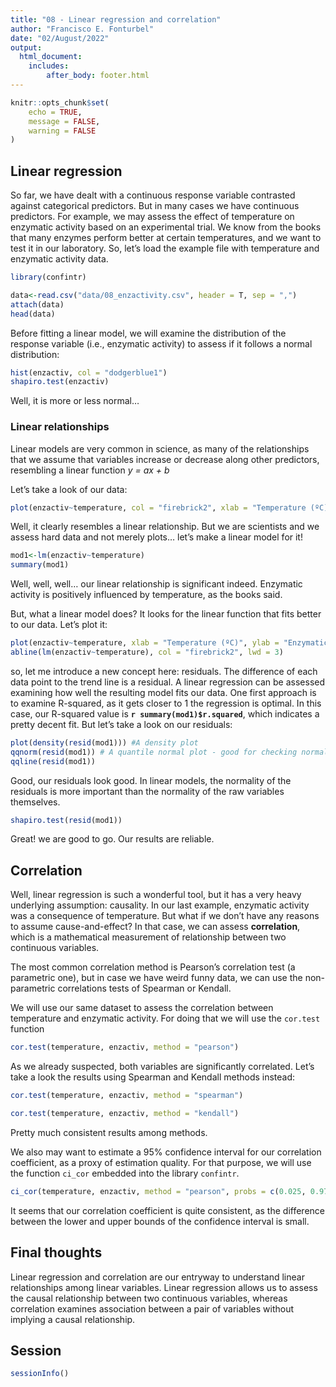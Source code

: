 ```yaml
---
title: "08 - Linear regression and correlation"
author: "Francisco E. Fonturbel"
date: "02/August/2022"
output: 
  html_document:
    includes:
        after_body: footer.html
---
```


```r
knitr::opts_chunk$set(
	echo = TRUE,
	message = FALSE,
	warning = FALSE
)
```

## Linear regression

So far, we have dealt with a continuous response variable contrasted against categorical predictors. But in many cases we have continuous predictors. For example, we may assess the effect of temperature on enzymatic activity based on an experimental trial. We know from the books that many enzymes perform better at certain temperatures, and we want to test it in our laboratory. So, let's load the example file with temperature and enzymatic activity data.

```r
library(confintr)

data<-read.csv("data/08_enzactivity.csv", header = T, sep = ",")
attach(data)
head(data)
```

Before fitting a linear model, we will examine the distribution of the response variable (i.e., enzymatic activity) to assess if it follows a normal distribution:

```r
hist(enzactiv, col = "dodgerblue1")
shapiro.test(enzactiv)
```

Well, it is more or less normal...


### Linear relationships

Linear models are very common in science, as many of the relationships that we assume that variables increase or decrease along other predictors, resembling a linear function _y = ax + b_

Let's take a look of our data:

```r
plot(enzactiv~temperature, col = "firebrick2", xlab = "Temperature (ºC)", ylab = "Enzymatic activity")
```

Well, it clearly resembles a linear relationship. But we are scientists and we assess hard data and not merely plots... let's make a linear model for it!

```r
mod1<-lm(enzactiv~temperature)
summary(mod1)
```

Well, well, well... our linear relationship is significant indeed. Enzymatic activity is positively influenced by temperature, as the books said.

But, what a linear model does? It looks for the linear function that fits better to our data. Let's plot it:

```r
plot(enzactiv~temperature, xlab = "Temperature (ºC)", ylab = "Enzymatic activity")
abline(lm(enzactiv~temperature), col = "firebrick2", lwd = 3)
```

so, let me introduce a new concept here: residuals. The difference of each data point to the trend line is a residual. A linear regression can be assessed examining how well the resulting model fits our data. One first approach is to examine R-squared, as it gets closer to 1 the regression is optimal. In this case, our R-squared value is **`r summary(mod1)$r.squared`**, which indicates a pretty decent fit. But let's take a look on our residuals:

```r
plot(density(resid(mod1))) #A density plot
qqnorm(resid(mod1)) # A quantile normal plot - good for checking normality
qqline(resid(mod1))
```

Good, our residuals look good. In linear models, the normality of the residuals is more important than the normality of the raw variables themselves.

```r
shapiro.test(resid(mod1))
```

Great! we are good to go. Our results are reliable.


## Correlation

Well, linear regression is such a wonderful tool, but it has a very heavy underlying assumption: causality. In our last example, enzymatic activity was a consequence of temperature. But what if we don't have any reasons to assume cause-and-effect? In that case, we can assess **correlation**, which is a mathematical measurement of relationship between two continuous variables.

The most common correlation method is Pearson's correlation test (a parametric one), but in case we have weird funny data, we can use the non-parametric correlations tests of Spearman or Kendall.

We will use our same dataset to assess the correlation between temperature and enzymatic activity. For doing that we will use the `cor.test` function

```r
cor.test(temperature, enzactiv, method = "pearson")
```

As we already suspected, both variables are significantly correlated. Let's take a look the results using Spearman and Kendall methods instead:

```r
cor.test(temperature, enzactiv, method = "spearman")
```

```r
cor.test(temperature, enzactiv, method = "kendall")
```

Pretty much consistent results among methods.

We also may want to estimate a 95% confidence interval for our correlation coefficient, as a proxy of estimation quality. For that purpose, we will use the function `ci_cor` embedded into the library `confintr`.

```r
ci_cor(temperature, enzactiv, method = "pearson", probs = c(0.025, 0.975), type = "bootstrap", R = 999, boot_type = "bca")
```

It seems that our correlation coefficient is quite consistent, as the difference between the lower and upper bounds of the confidence interval is small.


## Final thoughts

Linear regression and correlation are our entryway to understand linear relationships among linear variables. Linear regression allows us to assess the causal relationship between two continuous variables, whereas correlation examines association between a pair of variables without implying a causal relationship.


## Session

```r
sessionInfo()
```